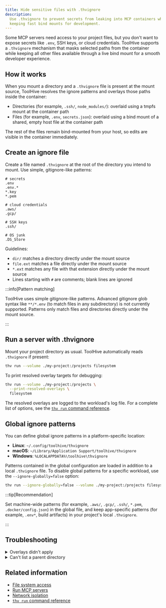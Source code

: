 ```yaml
---
title: Hide sensitive files with .thvignore
description:
  Use .thvignore to prevent secrets from leaking into MCP containers while
  keeping fast bind mounts for development.
---
```


Some MCP servers need access to your project files, but you don't want to expose
secrets like `.env`, SSH keys, or cloud credentials. ToolHive supports a
`.thvignore` mechanism that masks selected paths from the container while
keeping all other files available through a live bind mount for a smooth
developer experience.

## How it works

When you mount a directory and a `.thvignore` file is present at the mount
source, ToolHive resolves the ignore patterns and overlays those paths inside
the container:

- Directories (for example, `.ssh/`, `node_modules/`): overlaid using a tmpfs
  mount at the container path
- Files (for example, `.env`, `secrets.json`): overlaid using a bind mount of a
  shared, empty host file at the container path

The rest of the files remain bind-mounted from your host, so edits are visible
in the container immediately.

## Create an ignore file

Create a file named `.thvignore` at the root of the directory you intend to
mount. Use simple, gitignore-like patterns:

```text
# secrets
.env
.env.*
*.key
*.pem

# cloud credentials
.aws/
.gcp/

# SSH keys
.ssh/

# OS junk
.DS_Store
```

Guidelines:

- `dir/` matches a directory directly under the mount source
- `file.ext` matches a file directly under the mount source
- `*.ext` matches any file with that extension directly under the mount source
- Lines starting with `#` are comments; blank lines are ignored

:::info[Pattern matching]

ToolHive uses simple gitignore-like patterns. Advanced gitignore glob syntax
like `**/*.env` (to match files in any subdirectory) is not currently supported.
Patterns only match files and directories directly under the mount source.

:::

## Run a server with .thvignore

Mount your project directory as usual. ToolHive automatically reads `.thvignore`
if present:

```bash
thv run --volume ./my-project:/projects filesystem
```

To print resolved overlay targets for debugging:

```bash
thv run --volume ./my-project:/projects \
  --print-resolved-overlays \
  filesystem
```

The resolved overlays are logged to the workload's log file. For a complete list
of options, see the [`thv run` command reference](../reference/cli/thv_run.md).

## Global ignore patterns

You can define global ignore patterns in a platform-specific location:

- **Linux**: `~/.config/toolhive/thvignore`
- **macOS**: `~/Library/Application Support/toolhive/thvignore`
- **Windows**: `%LOCALAPPDATA%\toolhive\thvignore`

Patterns contained in the global configuration are loaded in addition to a local
`.thvignore` file. To disable global patterns for a specific workload, use the
`--ignore-globally=false` option:

```bash
thv run --ignore-globally=false --volume ./my-project:/projects filesystem
```

:::tip[Recommendation]

Set machine-wide patterns (for example, `.aws/`, `.gcp/`, `.ssh/`, `*.pem`,
`.docker/config.json`) in the global file, and keep app-specific patterns (for
example, `.env*`, build artifacts) in your project's local `.thvignore`.

:::

## Troubleshooting

<details>
<summary>Overlays didn't apply</summary>

- Ensure `.thvignore` exists in the mount source directory (not elsewhere)
- Confirm patterns match actual names relative to the mount source
- Run with `--print-resolved-overlays` and check the workload's log file path
  displayed by `thv run`

</details>

<details>
<summary>Can't list a parent directory</summary>

- On SELinux systems, listing a parent directory may fail even though specific
  files are accessible. Probe individual paths instead (for example, `stat` or
  `cat`).

</details>

## Related information

- [File system access](./filesystem-access.mdx)
- [Run MCP servers](./run-mcp-servers.mdx)
- [Network isolation](./network-isolation.mdx)
- [`thv run` command reference](../reference/cli/thv_run.md)
